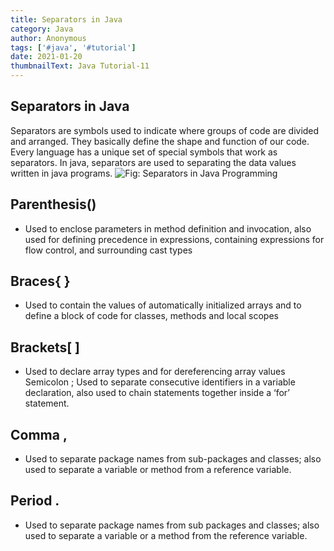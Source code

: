 ```yaml
---
title: Separators in Java
category: Java
author: Anonymous
tags: ['#java', '#tutorial']
date: 2021-01-20
thumbnailText: Java Tutorial-11
---
```

## Separators in Java
Separators are symbols used to indicate where groups of code are divided and arranged. They basically define the shape and function of our code. Every language has a unique set of special symbols that work as separators. In java, separators are used to separating the data values written in java programs.
![Fig: Separators in Java Programming](../../assets/javaPic/seperator.png)

## Parenthesis()
- Used to enclose parameters in method definition and invocation, also used for defining precedence in expressions, containing expressions for flow control, and surrounding cast types
## Braces{ }
- Used to contain the values of automatically initialized arrays and to define a block of code for classes, methods and local scopes
## Brackets[ ]
- Used to declare array types and for dereferencing array values Semicolon ; Used to separate consecutive identifiers in a variable declaration, also used to chain statements together inside a ‘for’ statement.
## Comma ,
- Used to separate package names from sub-packages and classes; also used to separate a variable or method from a reference variable.
## Period .
- Used to separate package names from sub packages and classes; also used to separate a variable or a method from the reference variable.